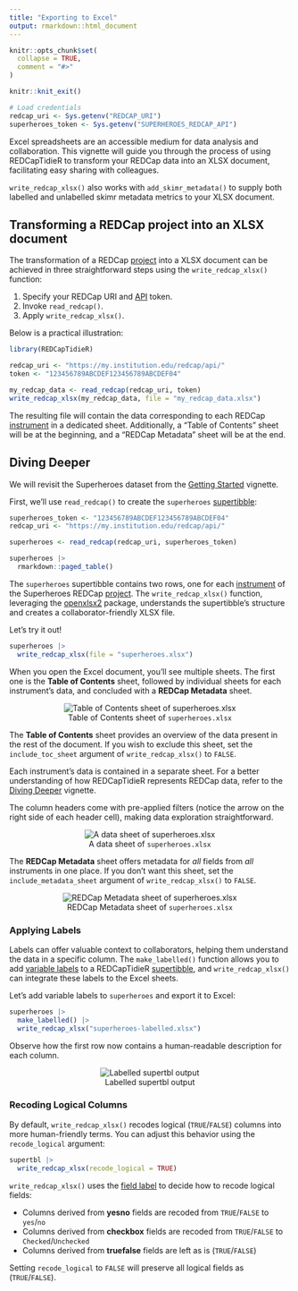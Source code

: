 ```yaml
---
title: "Exporting to Excel"
output: rmarkdown::html_document
---
```


```r
knitr::opts_chunk$set(
  collapse = TRUE,
  comment = "#>"
)
```

```r
knitr::knit_exit()
```


```r
# Load credentials
redcap_uri <- Sys.getenv("REDCAP_URI")
superheroes_token <- Sys.getenv("SUPERHEROES_REDCAP_API")
```

Excel spreadsheets are an accessible medium for data analysis and collaboration. This vignette will guide you through the process of using REDCapTidieR to transform your REDCap data into an XLSX document, facilitating easy sharing with colleagues.

`write_redcap_xlsx()` also works with `add_skimr_metadata()` to supply both labelled and unlabelled skimr metadata metrics to your XLSX document.

## Transforming a REDCap project into an XLSX document

The transformation of a REDCap [project](glossary.html#project) into a XLSX document can be achieved in three straightforward steps using the `write_redcap_xlsx()` function:

1)  Specify your REDCap URI and [API](glossary.html#redcap-api) token.
2)  Invoke `read_redcap()`.
3)  Apply `write_redcap_xlsx()`.

Below is a practical illustration:

```r
library(REDCapTidieR)
```


```r
redcap_uri <- "https://my.institution.edu/redcap/api/"
token <- "123456789ABCDEF123456789ABCDEF04"

my_redcap_data <- read_redcap(redcap_uri, token)
write_redcap_xlsx(my_redcap_data, file = "my_redcap_data.xlsx")
```

The resulting file will contain the data corresponding to each REDCap [instrument](glossary.html#instrument) in a dedicated sheet. Additionally, a "Table of Contents" sheet will be at the beginning, and a "REDCap Metadata" sheet will be at the end.

## Diving Deeper

We will revisit the Superheroes dataset from the [Getting Started](REDCapTidieR.html#case-study-the-superhero-database) vignette. 

First, we'll use `read_redcap()` to create the `superheroes` [supertibble](glossary.html#supertibble):

``` r
superheroes_token <- "123456789ABCDEF123456789ABCDEF04"
redcap_uri <- "https://my.institution.edu/redcap/api/"
```

```r
superheroes <- read_redcap(redcap_uri, superheroes_token)

superheroes |>
  rmarkdown::paged_table()
```

The `superheroes` supertibble contains two rows, one for each [instrument](glossary.html#instrument) of the Superheroes REDCap [project](glossary.html#project). The `write_redcap_xlsx()` function, leveraging the [openxlsx2](https://janmarvin.github.io/openxlsx2/) package, understands the supertibble's structure and creates a collaborator-friendly XLSX file.

Let's try it out!

```r
superheroes |>
  write_redcap_xlsx(file = "superheroes.xlsx")
```

When you open the Excel document, you'll see multiple sheets. The first one is the **Table of Contents** sheet, followed by individual sheets for each instrument's data, and concluded with a **REDCap Metadata** sheet.

<center>![Table of Contents sheet of `superheroes.xlsx`](images/write_xlsx_default.png)</center>

The **Table of Contents** sheet provides an overview of the data present in the rest of the document. If you wish to exclude this sheet, set the `include_toc_sheet` argument of `write_redcap_xlsx()` to `FALSE`.

Each instrument's data is contained in a separate sheet. For a better understanding of how REDCapTidieR represents REDCap data, refer to the [Diving Deeper](diving_deeper.html) vignette.

The column headers come with pre-applied filters (notice the arrow on the right side of each header cell), making data exploration straightforward.

<center>![A data sheet of `superheroes.xlsx`](images/write_xlsx_heroes_information.png)</center>

The **REDCap Metadata** sheet offers metadata for *all* fields from *all* instruments in one place. If you don't want this sheet, set the `include_metadata_sheet` argument of `write_redcap_xlsx()` to `FALSE`.

<center>![REDCap Metadata sheet of `superheroes.xlsx`](images/write_xlsx_metadata.png)</center>

### Applying Labels

Labels can offer valuable context to collaborators, helping them understand the data in a specific column. The `make_labelled()` function allows you to add [variable labels](glossary.html#variable-label) to a REDCapTidieR [supertibble](glossary.html#supertibble), and `write_redcap_xlsx()` can integrate these labels to the Excel sheets. 

Let's add variable labels to `superheroes` and export it to Excel:

```r
superheroes |>
  make_labelled() |>
  write_redcap_xlsx("superheroes-labelled.xlsx")
```

Observe how the first row now contains a human-readable description for each column.

<center>![Labelled supertbl output](images/write_xlsx_supertbl_labelled.png)</center>

### Recoding Logical Columns

By default, `write_redcap_xlsx()` recodes logical (`TRUE`/`FALSE`) columns into more human-friendly terms. You can adjust this behavior using the `recode_logical` argument:

```r
supertbl |>
  write_redcap_xlsx(recode_logical = TRUE)
```

`write_redcap_xlsx()` uses the [field label](glossary.html#field-label) to decide how to recode logical fields:

-   Columns derived from **yesno** fields are recoded from `TRUE`/`FALSE` to `yes`/`no`
-   Columns derived from **checkbox** fields are recoded from `TRUE`/`FALSE` to `Checked`/`Unchecked`
-   Columns derived from **truefalse** fields are left as is (`TRUE`/`FALSE`)

Setting `recode_logical` to `FALSE` will preserve all logical fields as (`TRUE`/`FALSE`).
